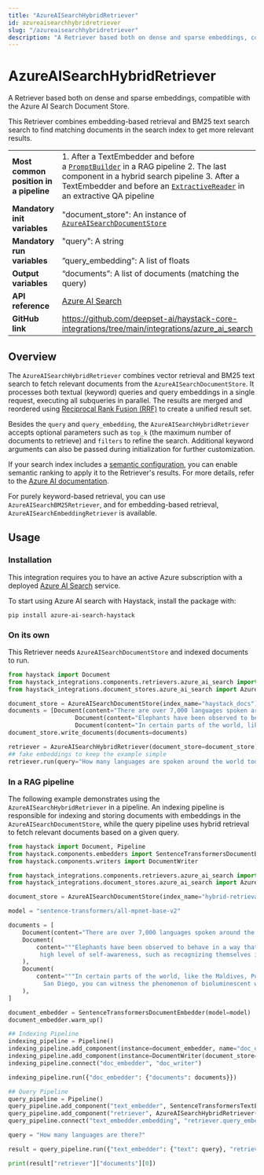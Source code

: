```yaml
---
title: "AzureAISearchHybridRetriever"
id: azureaisearchhybridretriever
slug: "/azureaisearchhybridretriever"
description: "A Retriever based both on dense and sparse embeddings, compatible with the Azure AI Search Document Store."
---
```


# AzureAISearchHybridRetriever

A Retriever based both on dense and sparse embeddings, compatible with the Azure AI Search Document Store.

This Retriever combines embedding-based retrieval and BM25 text search search to find matching documents in the search index to get more relevant results.

|  |  |
| --- | --- |
| **Most common position in a pipeline** | 1. After a TextEmbedder and before a [`PromptBuilder`](../builders/promptbuilder.mdx) in a RAG pipeline 2. The last component in a hybrid search pipeline 3. After a TextEmbedder and before an [`ExtractiveReader`](../readers/extractivereader.mdx) in an extractive QA pipeline |
| **Mandatory init variables** | "document_store": An instance of [`AzureAISearchDocumentStore`](../../document-stores/azureaisearchdocumentstore.mdx)  |
| **Mandatory run variables** | "query": A string  <br /> <br />”query_embedding”: A list of floats |
| **Output variables** | “documents”: A list of documents (matching the query) |
| **API reference** | [Azure AI Search](/reference/integrations-azure_ai_search) |
| **GitHub link** | https://github.com/deepset-ai/haystack-core-integrations/tree/main/integrations/azure_ai_search |

## Overview

The `AzureAISearchHybridRetriever` combines vector retrieval and BM25 text search to fetch relevant documents from the `AzureAISearchDocumentStore`. It processes both textual (keyword) queries and query embeddings in a single request, executing all subqueries in parallel. The results are merged and reordered using [Reciprocal Rank Fusion (RRF)](https://learn.microsoft.com/en-us/azure/search/hybrid-search-ranking) to create a unified result set.

Besides the `query` and `query_embedding`, the `AzureAISearchHybridRetriever` accepts optional parameters such as `top_k` (the maximum number of documents to retrieve) and `filters` to refine the search. Additional keyword arguments can also be passed during initialization for further customization.

If your search index includes a [semantic configuration](https://learn.microsoft.com/en-us/azure/search/semantic-how-to-query-request), you can enable semantic ranking to apply it to the Retriever's results. For more details, refer to the [Azure AI documentation](https://learn.microsoft.com/en-us/azure/search/hybrid-search-how-to-query#semantic-hybrid-search).

For purely keyword-based retrieval, you can use `AzureAISearchBM25Retriever`, and for embedding-based retrieval, `AzureAISearchEmbeddingRetriever` is available.

## Usage

### Installation

This integration requires you to have an active Azure subscription with a deployed [Azure AI Search](https://azure.microsoft.com/en-us/products/ai-services/ai-search) service.

To start using Azure AI search with Haystack, install the package with:

```shell
pip install azure-ai-search-haystack
```

### On its own

This Retriever needs `AzureAISearchDocumentStore` and indexed documents to run.

```python
from haystack import Document
from haystack_integrations.components.retrievers.azure_ai_search import AzureAISearchHybridRetriever
from haystack_integrations.document_stores.azure_ai_search import AzureAISearchDocumentStore

document_store = AzureAISearchDocumentStore(index_name="haystack_docs")
documents = [Document(content="There are over 7,000 languages spoken around the world today."),
			       Document(content="Elephants have been observed to behave in a way that indicates a high level of self-awareness, such as recognizing themselves in mirrors."),
			       Document(content="In certain parts of the world, like the Maldives, Puerto Rico, and San Diego, you can witness the phenomenon of bioluminescent waves.")]
document_store.write_documents(documents=documents)

retriever = AzureAISearchHybridRetriever(document_store=document_store)
## fake embeddings to keep the example simple
retriever.run(query="How many languages are spoken around the world today?", query_embedding=[0.1]*384)
```

### In a RAG pipeline

The following example demonstrates using the `AzureAISearchHybridRetriever` in a pipeline. An indexing pipeline is responsible for indexing and storing documents with embeddings in the `AzureAISearchDocumentStore`, while the query pipeline uses hybrid retrieval to fetch relevant documents based on a given query.

```python
from haystack import Document, Pipeline
from haystack.components.embedders import SentenceTransformersDocumentEmbedder, SentenceTransformersTextEmbedder
from haystack.components.writers import DocumentWriter

from haystack_integrations.components.retrievers.azure_ai_search import AzureAISearchHybridRetriever
from haystack_integrations.document_stores.azure_ai_search import AzureAISearchDocumentStore

document_store = AzureAISearchDocumentStore(index_name="hybrid-retrieval-example")

model = "sentence-transformers/all-mpnet-base-v2"

documents = [
    Document(content="There are over 7,000 languages spoken around the world today."),
    Document(
        content="""Elephants have been observed to behave in a way that indicates a
         high level of self-awareness, such as recognizing themselves in mirrors."""
    ),
    Document(
        content="""In certain parts of the world, like the Maldives, Puerto Rico, and
          San Diego, you can witness the phenomenon of bioluminescent waves."""
    ),
]

document_embedder = SentenceTransformersDocumentEmbedder(model=model)
document_embedder.warm_up()

## Indexing Pipeline
indexing_pipeline = Pipeline()
indexing_pipeline.add_component(instance=document_embedder, name="doc_embedder")
indexing_pipeline.add_component(instance=DocumentWriter(document_store=document_store), name="doc_writer")
indexing_pipeline.connect("doc_embedder", "doc_writer")

indexing_pipeline.run({"doc_embedder": {"documents": documents}})

## Query Pipeline
query_pipeline = Pipeline()
query_pipeline.add_component("text_embedder", SentenceTransformersTextEmbedder(model=model))
query_pipeline.add_component("retriever", AzureAISearchHybridRetriever(document_store=document_store))
query_pipeline.connect("text_embedder.embedding", "retriever.query_embedding")

query = "How many languages are there?"

result = query_pipeline.run({"text_embedder": {"text": query}, "retriever": {"query": query}})

print(result["retriever"]["documents"][0])

```
